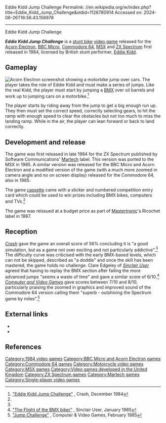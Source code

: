 Eddie Kidd Jump Challenge
Permalink: //en.wikipedia.org/w/index.php?title=Eddie_Kidd_Jump_Challenge&oldid=1126780914
Accessed on: 2024-06-26T16:56:43.156978



------
Eddie Kidd Jump Challenge
{{Infobox video game
| title  = Eddie Kidd Jump Challenge
|image = Eddie Kidd BBC Electron cover.jpg
|developer = 
|publisher = [[Martech]]
|designer = 
|released = 1984
|genre = [[Sports game|Sports]]
|modes = [[Single-player video game|Single-player]]
|platforms = [[Acorn Electron]], [[BBC Micro]], [[Commodore 64]], [[MSX]], [[ZX Spectrum]] 
}}

'''''Eddie Kidd Jump Challenge''''' is a [[Motorcycle stunt riding|stunt bike]] [[video game]] released for the [[Acorn Electron]], [[BBC Micro]], [[Commodore 64]], [[MSX]] and [[ZX Spectrum]] first released in 1984, licensed by British stunt performer, [[Eddie Kidd]].

==Gameplay==
[[Image:Eddie Kidd Jump Challenge Electron screen.gif|thumb|left|Acorn Electron screenshot showing a motorbike jump over cars.]]
The player takes the role of Eddie Kidd and must make a series of jumps. Like the real Kidd, the player must start by jumping a [[BMX]] over oil barrels and work up to jumping cars on a motorbike.<ref name="crash">[http://live.worldofspectrum.org/infoseek/magazines/crash/11#46 "Eddie Kidd Jump Challenge"] {{Webarchive|url=https://web.archive.org/web/20190528202437/http://live.worldofspectrum.org/infoseek/magazines/crash/11#46 |date=2019-05-28 }}, Crash, December 1984</ref>

The player starts by riding away from the jump to get a big enough run up. They then must set the correct speed, correctly selecting gears, to hit the ramp with enough speed to clear the obstacles but not too much to miss the landing ramp. While in the air, the player can lean forward or back to land correctly.

==Development and release==
The game was first released in late 1984 for the ZX Spectrum published by Software Communications' [[Martech]] label. This version was ported to the MSX in 1985. A similar version was released for the BBC Micro and Acorn Electron and a modified version of the game (with a much more zoomed in camera angle and no on screen display) released for the Commodore 64, also in 1985.

The game [[Compact cassette|cassette]] came with a sticker and numbered competition entry card which could be used to win prizes including BMX bikes, computers and TVs.<ref name="crash"/> 

The game was reissued at a budget price as part of [[Mastertronic]]'s Ricochet label in 1987.

==Reception==
''[[Crash (magazine)|Crash]]'' gave the game an overall score of 56% concluding it is "a good simulation, but as a game not over exciting and not particularly addictive".<ref name="crash"/> The difficulty curve was criticised with the early BMX-based levels, which can not be skipped, described as "a doddle" and once the skill has been mastered, the game holds no challenge. Clare Edgeley of ''[[Sinclair User]]'' agreed that having to replay the BMX section after failing the more advanced jumps "seems a waste of time" and gave a similar score of 6/10.<ref name="sinclairuser">[http://live.worldofspectrum.org/infoseek/magazines/sinclair-user/34#38 "The Flight of the BMX biker"] {{Webarchive|url=https://web.archive.org/web/20180912112743/http://live.worldofspectrum.org/infoseek/magazines/sinclair-user/34#38 |date=2018-09-12 }}, Sinclair User, January 1985</ref>
''[[Computer and Video Games]]'' gave scores between 7/10 and 8/10, particularly praising the zoomed in graphics and improved sound of the Commodore 64 version calling them "superb - outshining the Spectrum game by miles".<ref name="cvg">[http://live.worldofspectrum.org/infoseek/magazines/computer--video-games/40#92 "Jump Challenge"] {{Webarchive|url=https://web.archive.org/web/20191016230743/http://live.worldofspectrum.org/infoseek/magazines/computer--video-games/40#92 |date=2019-10-16 }}, Computer & Video Games, February 1985</ref>

==External links==
*{{moby game|id=/eddie-kidd-jump-challenge|name=''Eddie Kidd Jump Challenge''}}
*{{WoS game|id=0001574}}

==References==
{{reflist}}

[[Category:1984 video games]]
[[Category:BBC Micro and Acorn Electron games]]
[[Category:Commodore 64 games]]
[[Category:Motorcycle video games]]
[[Category:MSX games]]
[[Category:Video games developed in the United Kingdom]]
[[Category:ZX Spectrum games]]
[[Category:Martech games]]
[[Category:Single-player video games]]